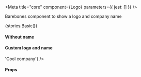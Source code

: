 
<Meta title="core" component={Logo} parameters={{ jest: [] }} />

Barebones component to show a logo and company name

<Preview mdxSource="<Logo />">
    <Story name="Logo">{stories.Basic()}</Story>
</Preview>

#### Without name

<Preview>
    <Logo showName={false} />
</Preview>

#### Custom logo and name

<Preview>
    <Logo logo={ThermostatIcon} name={() => 'Cool company'} />
</Preview>

#### Props

<Props of={Logo} />
